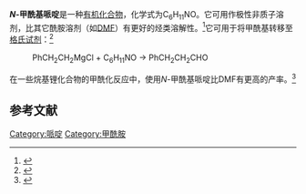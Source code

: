 {{chembox
| Watchedfields = changed
| verifiedrevid = 419200108
| Name = ''N''-Formylpiperidine
| ImageFile = N-Formylpiperidine.png
| ImageFile_Ref = {{chemboximage|correct|??}}
| ImageSize = 121
| ImageName = Skeletal formula of N-formylpiperidine
| PIN = Piperidine-1-carbaldehyde
| OtherNames = 1-甲酰基哌啶<br>哌啶-1-甲醛
|Section1={{Chembox Identifiers
| CASNo_Ref = {{cascite|correct|??}}
| CASNo = 2591-86-8
| UNII_Ref = {{fdacite|correct|FDA}}
| UNII = ZIQ29H6CZG
| PubChem = 17429
| ChemSpiderID = 16486
| ChemSpiderID_Ref = {{chemspidercite|correct|chemspider}}
| EINECS = 219-986-0
| UNNumber = 2810
| DrugBank_Ref = {{drugbankcite|correct|drugbank}}
| DrugBank = DB04113
| MeSHName = N-Formylpiperidine
| RTECS = TN0380000
| Beilstein = 107697
| SMILES = O=CN1CCCCC1
| StdInChI = 1S/C6H11NO/c8-6-7-4-2-1-3-5-7/h6H,1-5H2
| StdInChI_Ref = {{stdinchicite|correct|chemspider}}
| InChI = 1/C6H11NO/c8-6-7-4-2-1-3-5-7/h6H,1-5H2
| StdInChIKey = FEWLNYSYJNLUOO-UHFFFAOYSA-N
| StdInChIKey_Ref = {{stdinchicite|correct|chemspider}}
| InChIKey = FEWLNYSYJNLUOO-UHFFFAOYAJ
}}
|Section2={{Chembox Properties
| C=6 | H=11 | N=1 | O=1 
| Density = 1.019 g·cm<sup>−3</sup>
| BoilingPtC = 222
| VaporPressure = 0.01 kPa
}}
|Section3={{Chembox Hazards
| EUClass = {{Hazchem Xn}}
| RPhrases = {{R21/22}}, {{R36/37/38}}
| SPhrases = {{S26}}, {{S36/37}}
| NFPA-H = 2
| NFPA-F = 1
| NFPA-R = 0
| FlashPtC = 102
}}
}}

'''''N''-甲酰基哌啶'''是一种[[有机化合物|有机化合物]]，化学式为C<sub>6</sub>H<sub>11</sub>NO。它可用作极性非质子溶剂，比其它酰胺溶剂（如[[二甲基甲酰胺|DMF]]）有更好的烃类溶解性。<ref>{{cite book |title=Kirk‑Othmer Encyclopedia of Chemical Technology |chapter=Pyridine and Pyridine Derivatives |author1=Eric F. V. Scriven  |author2=Ramiah Murugan  |year=2005<!-- |name-list-style=amp -->|publisher=Wiley |doi=10.1002/0471238961.1625180919031809.a01.pub2|isbn=0471238961 }}</ref>它可用于将甲酰基转移至[[格氏试剂|格氏试剂]]：<ref>{{OrgSynth | collvol = 7 | collvolpages = 451 | prep = cv7p0451 | title = Formyl Transfer to Grignard Reagents with ''N''-Formylpiperidine: 3-Phenylpropionaldehyde | author = [[George_Andrew_Olah|George Andrew Olah]] and Massoud Arvanaghi}}</ref>

: PhCH<sub>2</sub>CH<sub>2</sub>MgCl + C<sub>6</sub>H<sub>11</sub>NO → PhCH<sub>2</sub>CH<sub>2</sub>CHO

在一些烷基锂化合物的甲酰化反应中，使用''N''-甲酰基哌啶比DMF有更高的产率。<ref>{{cite journal |author1=Lidija Bondarenko |author2=Ina Dix |author3=Heino Hinrichs |author4=Henning Hopf | title = Cyclophanes. Part LII:1 Ethynyl[2.2]paracyclophanes – New Building Blocks for Molecular Scaffolding | journal = [[Synthesis_(journal)|Synthesis]] | volume = 2004| issue = 16 | pages = 2751–2759 | year = 2004 | doi = 10.1055/s-2004-834872}}</ref>

==参考文献==
{{reflist|2}}

[[Category:哌啶|Category:哌啶]]
[[Category:甲酰胺|Category:甲酰胺]]